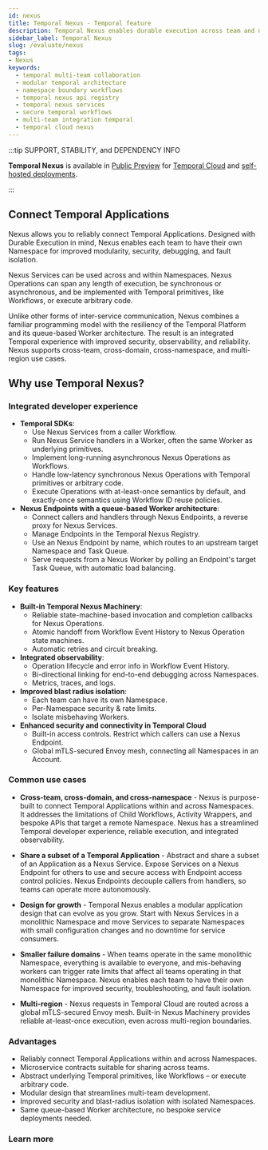 ```yaml
---
id: nexus
title: Temporal Nexus - Temporal feature
description: Temporal Nexus enables durable execution across team and namespace boundaries and promotes a modular architecture that enables each team to have its own namespace for improved security, troubleshooting, and blast radius isolation.
sidebar_label: Temporal Nexus
slug: /evaluate/nexus
tags:
- Nexus
keywords:
  - temporal multi-team collaboration
  - modular temporal architecture
  - namespace boundary workflows
  - temporal nexus api registry
  - temporal nexus services
  - secure temporal workflows
  - multi-team integration temporal
  - temporal cloud nexus
---
```



:::tip SUPPORT, STABILITY, and DEPENDENCY INFO

**Temporal Nexus** is available in [Public Preview](/evaluate/development-production-features/release-stages#public-preview) for [Temporal Cloud](/cloud/nexus) and [self-hosted deployments](/production-deployment/self-hosted-guide/nexus).

:::

## Connect Temporal Applications

Nexus allows you to reliably connect Temporal Applications.
Designed with Durable Execution in mind, Nexus enables each team to have their own Namespace for improved modularity, security, debugging, and fault isolation.

Nexus Services can be used across and within Namespaces.
Nexus Operations can span any length of execution, be synchronous or asynchronous, and be implemented with Temporal primitives, like Workflows, or execute arbitrary code.

Unlike other forms of inter-service communication, Nexus combines a familiar programming model with the resiliency of the Temporal Platform and its queue-based Worker architecture.
The result is an integrated Temporal experience with improved security, observability, and reliability.
Nexus supports cross-team, cross-domain, cross-namespace, and multi-region use cases.

## Why use Temporal Nexus?

### Integrated developer experience

- **Temporal SDKs**:
  - Use Nexus Services from a caller Workflow.
  - Run Nexus Service handlers in a Worker, often the same Worker as underlying primitives.
  - Implement long-running asynchronous Nexus Operations as Workflows.
  - Handle low-latency synchronous Nexus Operations with Temporal primitives or arbitrary code.
  - Execute Operations with at-least-once semantics by default, and exactly-once semantics using Workflow ID reuse policies.
- **Nexus Endpoints with a queue-based Worker architecture**:
  - Connect callers and handlers through Nexus Endpoints, a reverse proxy for Nexus Services.
  - Manage Endpoints in the Temporal Nexus Registry.
  - Use an Nexus Endpoint by name, which routes to an upstream target Namespace and Task Queue.
  - Serve requests from a Nexus Worker by polling an Endpoint's target Task Queue, with automatic load balancing.

### Key features

- **Built-in Temporal Nexus Machinery**:
  - Reliable state-machine-based invocation and completion callbacks for Nexus Operations.
  - Atomic handoff from Workflow Event History to Nexus Operation state machines.
  - Automatic retries and circuit breaking.
- **Integrated observability**:
  - Operation lifecycle and error info in Workflow Event History.
  - Bi-directional linking for end-to-end debugging across Namespaces.
  - Metrics, traces, and logs.
- **Improved blast radius isolation**:
  - Each team can have its own Namespace.
  - Per-Namespace security & rate limits.
  - Isolate misbehaving Workers.
- **Enhanced security and connectivity in Temporal Cloud**
  - Built-in access controls. Restrict which callers can use a Nexus Endpoint.
  - Global mTLS-secured Envoy mesh, connecting all Namespaces in an Account.

### Common use cases

- **Cross-team, cross-domain, and cross-namespace** \-
Nexus is purpose-built to connect Temporal Applications within and across Namespaces.
It addresses the limitations of Child Workflows, Activity Wrappers, and bespoke APIs that target a remote Namespace.
Nexus has a streamlined Temporal developer experience, reliable execution, and integrated observability.

- **Share a subset of a Temporal Application** \-
Abstract and share a subset of an Application as a Nexus Service.
Expose Services on a Nexus Endpoint for others to use and secure access with Endpoint access control policies.
Nexus Endpoints decouple callers from handlers, so teams can operate more autonomously.

- **Design for growth** \-
Temporal Nexus enables a modular application design that can evolve as you grow.
Start with Nexus Services in a monolithic Namespace and move Services to separate Namespaces with small configuration changes and no downtime for service consumers.

- **Smaller failure domains** \- When teams operate in the same monolithic Namespace, everything is available to everyone, and mis-behaving workers can trigger rate limits that affect all teams operating in that monolithic Namespace.
  Nexus enables each team to have their own Namespace for improved security, troubleshooting, and fault isolation.

- **Multi-region** \-
Nexus requests in Temporal Cloud are routed across a global mTLS-secured Envoy mesh.
Built-in Nexus Machinery provides reliable at-least-once execution, even across multi-region boundaries.

### Advantages

- Reliably connect Temporal Applications within and across Namespaces.
- Microservice contracts suitable for sharing across teams.
- Abstract underlying Temporal primitives, like Workflows – or execute arbitrary code.
- Modular design that streamlines multi-team development.
- Improved security and blast-radius isolation with isolated Namespaces.
- Same queue-based Worker architecture, no bespoke service deployments needed.

### Learn more

<RelatedReadContainer>
  <RelatedReadItem path="https://youtu.be/qqc2vsv1mrU?feature=shared&t=2082" text="Nexus keynote & demo - Replay video" archetype="replay-talk" />
  <RelatedReadItem path="https://www.youtube.com/watch?v=izR9dQ_eIe4" text="Nexus deep dive - Replay video" archetype="replay-talk" />
  <RelatedReadItem path="/cloud/nexus" text="Production deployment in Temporal Cloud" archetype="feature-guide" />
  <RelatedReadItem path="/production-deployment/self-hosted-guide/nexus" text="Self-hosted configuration to enable Nexus" archetype="feature-guide" />
  <RelatedReadItem path="/develop/go/nexus" text="Go SDK - Nexus quick start and code sample" archetype="feature-guide" />
  <RelatedReadItem path="/develop/java/nexus" text="Java SDK - Nexus quick start and code sample" archetype="feature-guide" />
  <RelatedReadItem path="/nexus" text="Nexus" archetype="encyclopedia" />
</RelatedReadContainer>
